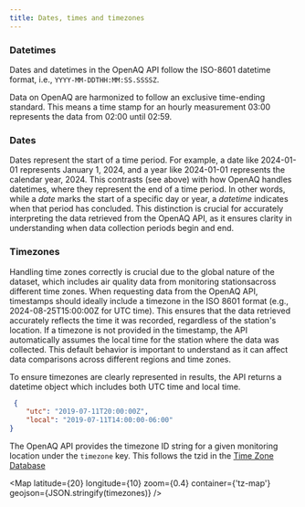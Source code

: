 ```yaml
---
title: Dates, times and timezones
---
```



### Datetimes

Dates and datetimes in the OpenAQ API follow the ISO-8601 datetime format, i.e.,
`YYYY-MM-DDTHH:MM:SS.SSSSZ`.

Data on OpenAQ are harmonized to follow an exclusive time-ending standard. This
means a time stamp for an hourly measurement 03:00 represents the data from
02:00 until 02:59.

### Dates

Dates represent the start of a time period. For example, a date like 2024-01-01
represents January 1, 2024, and a year like 2024-01-01 represents the
calendar year, 2024. This contrasts (see above) with how  OpenAQ
handles datetimes, where they represent the end of a time period. In other
words, while a *date* marks the start of a specific day or year, a *datetime*
indicates when that period has concluded. This distinction is crucial for
accurately interpreting the data retrieved from the OpenAQ API, as it ensures
clarity in understanding when data collection periods begin and end.

### Timezones

Handling time zones correctly is crucial due to the global nature of the dataset,
which includes air quality data from monitoring stationsacross different time
zones. When requesting data from the OpenAQ API, timestamps should ideally
include a timezone in the ISO 8601 format (e.g., 2024-08-25T15:00:00Z for UTC
time). This ensures that the data retrieved accurately reflects the time it was
recorded, regardless of the station's location. If a timezone is not provided in
the timestamp, the API automatically assumes the local time for the station
where the data was collected. This default behavior is important to understand
as it can affect data comparisons across different regions and time zones.

To ensure timezones are clearly represented in results, the API returns a
datetime object which includes both UTC time and local time.

```json
 {
    "utc": "2019-07-11T20:00:00Z",
    "local": "2019-07-11T14:00:00-06:00"
}
```

The OpenAQ API provides the timezone ID string for a given monitoring location
under the `timezone` key. This follows the tzid in the <a href="https://www.iana.org/time-zones" target="_blank" rel="noreferrer noopener">Time Zone Database</a>


<Map
  latitude={20}
  longitude={10}
  zoom={0.4}
  container={'tz-map'}
  geojson={JSON.stringify(timezones)}
/>
